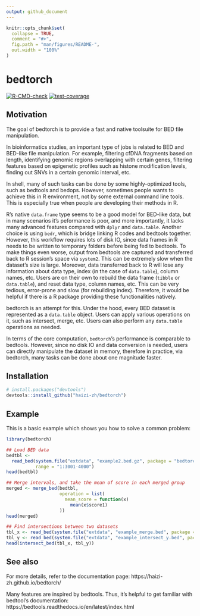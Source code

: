 ```yaml
---
output: github_document
---
```


<!-- README.md is generated from README.Rmd. Please edit that file -->

```r
knitr::opts_chunk$set(
  collapse = TRUE,
  comment = "#>",
  fig.path = "man/figures/README-",
  out.width = "100%"
)
```

# bedtorch

<!-- badges: start -->
[![R-CMD-check](https://github.com/haizi-zh/bedtorch/workflows/R-CMD-check/badge.svg)](https://github.com/haizi-zh/bedtorch/actions)
[![test-coverage](https://github.com/haizi-zh/bedtorch/workflows/test-coverage/badge.svg)](https://github.com/haizi-zh/bedtorch/actions)
<!-- badges: end -->

## Motivation

The goal of bedtorch is to provide a fast and native toolsuite for BED file manipulation.

In bioinformatics studies, an important type of jobs is related to BED and BED-like file manipulation. For example, filtering cfDNA fragments based on length, identifying genomic regions overlapping with certain genes, filtering features based on epigenetic profiles such as histone modification levels, finding out SNVs in a certain genomic interval, etc.

In shell, many of such tasks can be done by some highly-optimized tools, such as bedtools and bedops. However, sometimes people wants to achieve this in R environment, not by some external command line tools. This is especially true when people are developing their methods in R.

R's native `data.frame` type seems to be a good model for BED-like data, but in many scenarios it's peformance is poor, and more importantly, it lacks many advanced features compared with `dplyr` and `data.table`. Another choice is using `bedr`, which is bridge linking R codes and bedtools together. However, this workflow requires lots of disk IO, since data frames in R needs to be written to temporary folders before being fed to bedtools. To make things even worse, output from bedtools are captured and transferred back to R session's space via `system2`. This can be extremely slow when the dataset's size is large. Moreover, data transferred back to R will lose any information about data type, index (in the case of `data.table`), column names, etc. Users are on their own to rebuild the data frame (`tibble` or `data.table`), and reset data type, column names, etc. This can be very tedious, error-prone and slow (for rebuilding index). Therefore, it would be helpful if there is a R package providing these functionalities natively.

bedtorch is an attempt for this. Under the hood, every BED dataset is represented as a `data.table` object. Users can apply various operations on it, such as intersect, merge, etc. Users can also perform any `data.table` operations as needed.

In terms of the core computation, `bedtorch`'s performance is comparable to bedtools. However, since no disk IO and data conversion is needed, users can directly manipulate the dataset in memory, therefore in practice, via bedtorch, many tasks can be done about one magnitude faster.

## Installation

```r
# install.packages("devtools")
devtools::install_github("haizi-zh/bedtorch")
```

## Example

This is a basic example which shows you how to solve a common problem:

```r
library(bedtorch)

## Load BED data
bedtbl <-
  read_bed(system.file("extdata", "example2.bed.gz", package = "bedtorch"),
           range = "1:3001-4000")
head(bedtbl)

## Merge intervals, and take the mean of score in each merged group
merged <- merge_bed(bedtbl,
                    operation = list(
                      mean_score = function(x)
                        mean(x$score1)
                    ))
head(merged)

## Find intersections between two datasets
tbl_x <- read_bed(system.file("extdata", "example_merge.bed", package = "bedtorch"))
tbl_y <- read_bed(system.file("extdata", "example_intersect_y.bed", package = "bedtorch"))
head(intersect_bed(tbl_x, tbl_y))
```

## See also

For more details, refer to the documentation page: 
https://haizi-zh.github.io/bedtorch/

Many features are inspired by bedtools. Thus, it's helpful to get familiar with bedtool's documentation: https://bedtools.readthedocs.io/en/latest/index.html
